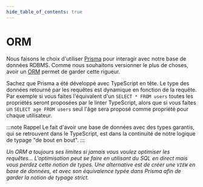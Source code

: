 ```yaml
---
hide_table_of_contents: true
---
```


# ORM

Nous faisons le choix d'utiliser [Prisma](https://github.com/prisma/prisma) pour interagir avec notre base de données RDBMS. Comme nous souhaitons versionner le plus de choses, avoir un [ORM](https://en.wikipedia.org/wiki/Object%E2%80%93relational_mapping) permet de garder cette rigueur.

Sachez que Prisma a été développé avec TypeScript en tête. Le type des données retourné par les requêtes est dynamique en fonction de la requête. Par exemple si vous faites l'équivalent d'un `SELECT * FROM users` toutes les propriétés seront proposées par le linter TypeScript, alors que si vous faites un `SELECT age FROM users` seul l'âge sera proposé comme propriété pour chaque utilisateur.

:::note Rappel
Le fait d'avoir une base de données avec des types garantis, qui se retrouvent dans le TypeScript, est dans la continuité de notre logique de typage "de bout en bout".
:::

_Un ORM a toujours ses limites si jamais vous voulez optimiser les requêtes… L'optimisation peut se faire en utilisant du SQL en direct mais vous perdez cette notion de types. Une alternative est de créer une `VIEW` en base de données, et avec son équivalence typée dans Prisma afin de garder la notion de typage strict._

